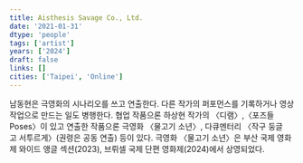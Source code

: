 ```yaml
---
title: Aisthesis Savage Co., Ltd.
date: '2021-01-31'
dtype: 'people'
tags: ['artist']
years: ['2024']
draft: false
links: []
cities: ['Taipei', 'Online']
---
```


남동현은 극영화의 시나리오를 쓰고 연출한다. 다른 작가의 퍼포먼스를 기록하거나 영상 작업으로 만드는 일도 병행한다. 협업 작품으론 하상현 작가의 〈디램〉,〈포즈들 Poses〉이 있고 연출한 작품으론 극영화 〈물고기 소년〉, 다큐멘터리 〈작구 둥글고 서투르게〉(권령은 공동 연출) 등이 있다. 극영화 〈물고기 소년〉은 부산 국제 영화제 와이드 앵글 섹션(2023), 브뤼셀 국제 단편 영화제(2024)에서 상영되었다.